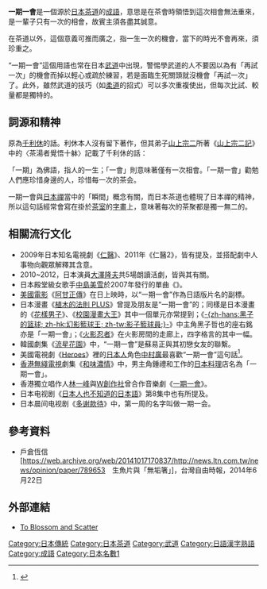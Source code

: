 {{Other uses|subject=日本茶道用語}}
{{japanese
|japanese=一期一会
|kana=いちごいちえ
|romaji=Ichigo Ichie
|kyujitai=一期一會
}}

'''一期一會'''是一個源於[[日本茶道|日本茶道]]的[[成語|成語]]，意思是在茶會時領悟到這次相會無法重來，是一輩子只有一次的相會，故賓主須各盡其誠意。

在茶道以外，這個意義可推而廣之，指一生一次的機會，當下的時光不會再來，須珍重之。

“一期一會”這個用語也常在日本[[武道|武道]]中出現，警惕學武道的人不要因以為有「再試一次」的機會而掉以輕心或疏於練習，若是面臨生死關頭就沒機會「再試一次」了。此外，雖然武道的技巧（如[[柔道|柔道]]的招式）可以多次重複使出，但每次比試、較量都是獨特的。

== 詞源和精神 ==
原為[[千利休|千利休]]的話。利休本人沒有留下著作，但其弟子[[山上宗二|山上宗二]]所著《[[山上宗二記|山上宗二記]]》中的〈茶湯者覺悟十躰〉記載了千利休的話：

{{Cquote|【原文】{{Lang|ja|路地ヘ入ヨリ出ルマデ、一期ニ一度ノ會ノヤウニ、亭主ヲ可敬畏。世間雜談、無用也。}}

【新字[[現代假名遣|新假名]]】{{Lang|ja|路地へ入るより{{Ruby|出|い}}でずるまで、一期に一度の会のように、亭主を敬畏すべし。世間雑談、無用{{Ruby|也|なり}}。}}

【大意】自入巷至出巷，須視若一期一度之會，敬畏亭主。世間雜談，無用也。}}

「一期」為佛語，指人的一生；「一會」則意味著僅有一次相會。「一期一會」勸勉人們應珍惜身邊的人，珍惜每一次的茶会。

一期一會與[[日本禪宗|日本禪]]當中的「瞬間」概念有關，而日本茶道也體現了日本禪的精神，所以這句話經常會寫在掛於[[茶室|茶室]]的[[字畫|字畫]]上，意味著每次的茶聚都是獨一無二的。

== 相關流行文化 ==
* 2009年日本知名電視劇《[[仁醫|仁醫]]》、2011年《仁醫2》，皆有提及，並搭配劇中人事物向觀眾解釋其含意。
* 2010~2012，日本演員[[大澤隆夫|大澤隆夫]]共5場朗讀活劇，皆與其有關。
* 日本殿堂級女歌手[[中島美雪|中島美雪]]於2007年發行的單曲《{{link-ja|一期一會 (中島美雪歌曲)|一期一会 (中島みゆきの曲)|一期一會}}》。
* [[美國電影|美國電影]]《[[阿甘正傳|阿甘正傳]]》在日上映時，以“一期一會”作為日語版片名的副標。
* 日本漫畫《[[植木的法則_PLUS|植木的法則 PLUS]]》曾提及朋友是“一期一會”的；同樣是日本漫畫的《[[花樣男子|花樣男子]]》、《[[校園漫畫大王|校園漫畫大王]]》其中一個單元亦常提到；《[[黑子的籃球|-{zh-hans:黑子的篮球; zh-hk:幻影籃球王; zh-tw:影子籃球員;}-]]》中主角黑子哲也的座右銘亦是「一期一會」；《[[火影忍者|火影忍者]]》在火影房間的走廊上，四字格言的其中一幅。
* 韓國劇集《[[流星花園_(韓國電視劇)|流星花園]]》中，“一期一會”是蘇易正與其初戀女友的聯繫。
* 美國電視劇《[[Heroes|Heroes]]》裡的[[日本人|日本人]]角色[[中村廣|中村廣]]最喜歡“一期一會”這句話<ref>{{cite web |title=Late Again |url=http://blogs.nbcuni.com/hiro_blog/2006/09/hi.html |work=Hiro's Blog |language=en |deadurl=yes |archiveurl=https://web.archive.org/web/20070208042002/http://blogs.nbcuni.com/hiro_blog/2006/09/hi.html |archivedate=2007-02-08 |accessdate=2008-03-22 }}</ref>。
* [[香港無綫電視|香港無綫電視]]劇集《[[和味濃情|和味濃情]]》中，男主角鍾禮和工作的[[日本料理|日本料理]]店名為「一期一會」。
* 香港獨立唱作人[[林一峰|林一峰]]與[[W創作社|W創作社]]曾合作音樂劇《[[一期一會_(音樂劇)|一期一會]]》。
* 日本电视剧《[[日本人也不知道的日本語|日本人也不知道的日本語]]》第8集中也有所提及。
* 日本晨间电视剧《[[多谢款待|多谢款待]]》中，第一周的名字叫做一期一会。

== 參考資料 ==
{{reflist}}
*戶倉恆信 [https://web.archive.org/web/20141017170837/http://news.ltn.com.tw/news/opinion/paper/789653　生魚片與「無垢箸」]，台灣自由時報，2014年6月22日

== 外部連結 ==
* [https://web.archive.org/web/20081014190816/http://www.furyu.com/wayne/Dave%27sF/S2Flowers3.html To Blossom and Scatter]

[[Category:日本傳統|Category:日本傳統]]
[[Category:日本茶道|Category:日本茶道]]
[[Category:武道|Category:武道]]
[[Category:日語漢字熟語|Category:日語漢字熟語]]
[[Category:成語|Category:成語]]
[[Category:日本名數1|Category:日本名數1]]